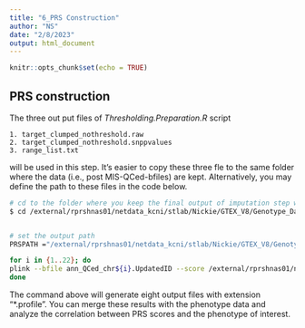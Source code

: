 ```yaml
---
title: "6_PRS Construction"
author: "NS"
date: "2/8/2023"
output: html_document
---
```


```r
knitr::opts_chunk$set(echo = TRUE)
```

## PRS construction

The three out put files of *Thresholding.Preparation.R* script 

    1. target_clumped_nothreshold.raw
    2. target_clumped_nothreshold.snppvalues
    3. range_list.txt
    
will be used in this step. It's easier to copy these three fle to the same folder where the data (i.e., post MIS-QCed-bfiles) are kept. Alternatively, you may define the path to these files in the code below.

```bash

# cd to the folder where you keep the final output of imputation step which is cleaned and QCed, for GTeX case it's 
$ cd /external/rprshnas01/netdata_kcni/stlab/Nickie/GTEX_V8/Genotype_Data/0_GTEX_ALL.White.Subjects/6_Post-imputation_QC/5_Final_NoDupSNPs


# set the output path
PRSPATH ="/external/rprshnas01/netdata_kcni/stlab/Nickie/GTEX_V8/Genotype_Data/0_GTEX_ALL.White.Subjects/8_PRS.scores.Results/For.SST"

for i in {1..22}; do
plink --bfile ann_QCed_chr${i}.UpdatedID --score /external/rprshnas01/netdata_kcni/stlab/Nickie/GTEX_V8/Genotype_Data/0_GTEX_ALL.White.Subjects/7_Clumping/For.Thresholding/ForSST/target_clumped_nothreshold.raw --q-score-range range_list.txt  /external/rprshnas01/netdata_kcni/stlab/Nickie/GTEX_V8/Genotype_Data/0_GTEX_ALL.White.Subjects/7_Clumping/For.Thresholding/ForSST/target_clumped_nothreshold.snppvalues --out /external/rprshnas01/netdata_kcni/stlab/Nickie/GTEX_V8/Genotype_Data/0_GTEX_ALL.White.Subjects/8_PRS.scores.Results/For.SST/out_chr${i}
done

```

The command above will generate eight output files with extension "*.profile".
You can merge these results with the phenotype data and analyze the correlation between PRS scores and the phenotype of interest.



